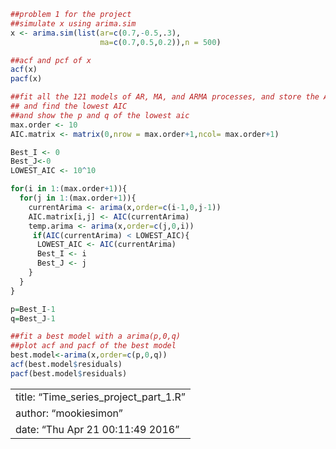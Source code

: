
```r
##problem 1 for the project
##simulate x using arima.sim
x <- arima.sim(list(ar=c(0.7,-0.5,.3),
                    ma=c(0.7,0.5,0.2)),n = 500)

##acf and pcf of x
acf(x)
pacf(x)

##fit all the 121 models of AR, MA, and ARMA processes, and store the AICs in a matrix
## and find the lowest AIC
##and show the p and q of the lowest aic
max.order <- 10
AIC.matrix <- matrix(0,nrow = max.order+1,ncol= max.order+1)

Best_I <- 0
Best_J<-0
LOWEST_AIC <- 10^10

for(i in 1:(max.order+1)){
  for(j in 1:(max.order+1)){
    currentArima <- arima(x,order=c(i-1,0,j-1))
    AIC.matrix[i,j] <- AIC(currentArima) 
    temp.arima <- arima(x,order=c(j,0,i))
     if(AIC(currentArima) < LOWEST_AIC){
      LOWEST_AIC <- AIC(currentArima)
      Best_I <- i
      Best_J <- j
    }
  }
}

p=Best_I-1
q=Best_J-1

##fit a best model with a arima(p,0,q)
##plot acf and pacf of the best model
best.model<-arima(x,order=c(p,0,q))
acf(best.model$residuals)
pacf(best.model$residuals)
```


---
title: "Time_series_project_part_1.R"
author: "mookiesimon"
date: "Thu Apr 21 00:11:49 2016"
---
